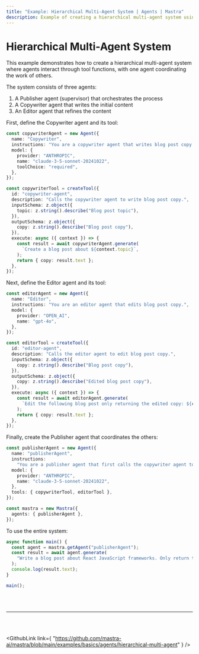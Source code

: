 ```yaml
---
title: "Example: Hierarchical Multi-Agent System | Agents | Mastra"
description: Example of creating a hierarchical multi-agent system using Mastra, where agents interact through tool functions.
---
```



# Hierarchical Multi-Agent System

This example demonstrates how to create a hierarchical multi-agent system where agents interact through tool functions, with one agent coordinating the work of others.

The system consists of three agents:

1. A Publisher agent (supervisor) that orchestrates the process
2. A Copywriter agent that writes the initial content
3. An Editor agent that refines the content

First, define the Copywriter agent and its tool:

```ts showLineNumbers copy
const copywriterAgent = new Agent({
  name: "Copywriter",
  instructions: "You are a copywriter agent that writes blog post copy.",
  model: {
    provider: "ANTHROPIC",
    name: "claude-3-5-sonnet-20241022",
    toolChoice: "required",
  },
});

const copywriterTool = createTool({
  id: "copywriter-agent",
  description: "Calls the copywriter agent to write blog post copy.",
  inputSchema: z.object({
    topic: z.string().describe("Blog post topic"),
  }),
  outputSchema: z.object({
    copy: z.string().describe("Blog post copy"),
  }),
  execute: async ({ context }) => {
    const result = await copywriterAgent.generate(
      `Create a blog post about ${context.topic}`,
    );
    return { copy: result.text };
  },
});
```

Next, define the Editor agent and its tool:

```ts showLineNumbers copy
const editorAgent = new Agent({
  name: "Editor",
  instructions: "You are an editor agent that edits blog post copy.",
  model: {
    provider: "OPEN_AI",
    name: "gpt-4o",
  },
});

const editorTool = createTool({
  id: "editor-agent",
  description: "Calls the editor agent to edit blog post copy.",
  inputSchema: z.object({
    copy: z.string().describe("Blog post copy"),
  }),
  outputSchema: z.object({
    copy: z.string().describe("Edited blog post copy"),
  }),
  execute: async ({ context }) => {
    const result = await editorAgent.generate(
      `Edit the following blog post only returning the edited copy: ${context.copy}`,
    );
    return { copy: result.text };
  },
});
```

Finally, create the Publisher agent that coordinates the others:

```ts showLineNumbers copy
const publisherAgent = new Agent({
  name: "publisherAgent",
  instructions:
    "You are a publisher agent that first calls the copywriter agent to write blog post copy about a specific topic and then calls the editor agent to edit the copy. Just return the final edited copy.",
  model: {
    provider: "ANTHROPIC",
    name: "claude-3-5-sonnet-20241022",
  },
  tools: { copywriterTool, editorTool },
});

const mastra = new Mastra({
  agents: { publisherAgent },
});
```
To use the entire system: 

```ts showLineNumbers copy
async function main() {
  const agent = mastra.getAgent("publisherAgent");
  const result = await agent.generate(
    "Write a blog post about React JavaScript frameworks. Only return the final edited copy.",
  );
  console.log(result.text);
}

main();
``` 


<br />
<br />
<hr className="dark:border-[#404040] border-gray-300" />
<br />
<br />

<GithubLink
  link={
    "https://github.com/mastra-ai/mastra/blob/main/examples/basics/agents/hierarchical-multi-agent"
  }
/>

